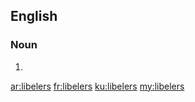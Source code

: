 ==English==

===Noun===
{{head|en}}

# {{plural of|libeler}}

[[ar:libelers]]
[[fr:libelers]]
[[ku:libelers]]
[[my:libelers]]
